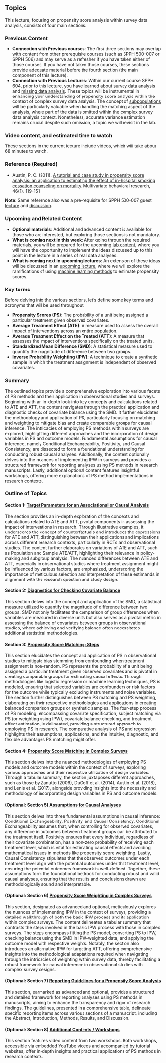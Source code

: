 ## Topics {.unnumbered}

This lecture, focusing on propensity score analysis within survey data analysis, consists of four main sections.

::: callout-tip
### Previous Content {.unnumbered}

-   **Connection with Previous courses**: The first three sections may overlap with content from other prerequisite courses (such as SPPH 500-007 or SPPH 506) and may serve as a refresher if you have taken either of those courses. If you have not taken those courses, these sections provide adequate material before the fourth section (the main component of this lecture).
-   **Connection with Previous Lectures**: Within our current course SPPH 604, prior to this lecture, you have learned about [survey data analysis](https://ehsanx.github.io/EpiMethods/surveydata.html) and [missing data analysis](https://ehsanx.github.io/EpiMethods/missingdata.html). These topics will be instrumental in enhancing your understanding of propensity score analysis within the context of complex survey data analysis. The concept of [subpopulations](https://ehsanx.github.io/EpiMethods/surveydata8.html) will be particularly valuable when handling the matching aspect of the analysis, where part of the data is omitted within the complex survey data analysis context. Nonetheless, accurate variance estimation remains crucial despite such omission, a topic we will revisit in the lab.
:::

::: {.callout-alert appearance="simple"}
### Video content, and estimated time to watch {.unnumbered}

These sections in the current lecture include videos, which will take about 68 minutes to watch.
:::

### Reference (**Required**) {-}

- Austin, P. C. (2011). [A tutorial and case study in propensity score analysis: an application to estimating the effect of in-hospital smoking cessation counseling on mortality](https://pubmed.ncbi.nlm.nih.gov/22287812/). Multivariate behavioral research, 46(1), 119-151

**Note**: Same reference also was a pre-requisite for SPPH 500-007 guest [lecture](https://ehsanx.github.io/psw/) and [discussion](https://ehsanx.github.io/psm/).


::: callout-tip
### Upcoming and Related Content {.unnumbered}

-   **Optional materials**: Additional and advanced content is available for those who are interested, but exploring those sections is not mandatory.
-   **What is coming next in this week**: After going through the required materials, you will be prepared for the upcoming [lab content](https://ehsanx.github.io/EpiMethods/propensityscore.html), where you will have the opportunity to implement the ideas discussed up to this point in the lecture in a series of real data analyses.
-   **What is coming next in upcoming lectures**: An extension of these ideas will be discussed in an [upcoming lecture](https://ehsanx.github.io/EpiMethods/machinelearningCausal.html), where we will explore the ramifications of using [machine learning methods](https://ehsanx.github.io/EpiMethods/machinelearning.html) to estimate propensity scores.
:::

### Key terms {.unnumbered}

Before delving into the various sections, let's define some key terms and acronyms that will be used throughout:

-   **Propensity Scores (PS)**: The probability of a unit being assigned a particular treatment given observed covariates.
-   **Average Treatment Effect (ATE)**: A measure used to assess the overall impact of interventions across an entire population.
-   **Average Treatment Effect on the Treated (ATT)**: A measure that assesses the impact of interventions specifically on the treated units.
-   **Standardized Mean Difference (SMD)**: A statistical measure used to quantify the magnitude of difference between two groups.
-   **Inverse Probability Weighting (IPW)**: A technique to create a synthetic sample in which the treatment assignment is independent of observed covariates.

### Summary {.unnumbered}

The outlined topics provide a comprehensive exploration into various facets of PS methods and their application in observational studies and surveys. Beginning with an in-depth look into key concepts and calculations related to ATE and ATT, the content navigates through the practical application and diagnostic checks of covariate balance using the SMD. It further elucidates the methodology and application of PS, particularly focusing on matching and weighting to mitigate bias and create comparable groups for causal inference. The intricacies of employing PS methods within surveys are explored, highlighting different approaches and the incorporation of design variables in PS and outcome models. Fundamental assumptions for causal inference, namely Conditional Exchangeability, Positivity, and Causal Consistency, are dissected to form a foundational understanding for conducting robust causal analyses. Additionally, the content optionally delves into the nuances of implementing IPW in surveys and provides a structured framework for reporting analyses using PS methods in research manuscripts. Lastly, additional optional content features insightful workshops, offering more explanations of PS method implementations in research contexts.

### Outline of Topics

#### Section 1: [Target Parameters for an Associational or Causal Analysis](param.html)

The section provides an in-depth exploration of the concepts and calculations related to ATE and ATT, pivotal components in assessing the impact of interventions in research. Through illustrative examples, it underscores the concept of counterfactuals and introduces the expressions for ATE and ATT, distinguishing between their applications and implications across different research contexts, particularly in RCTs and observational studies. The content further elaborates on variations of ATE and ATT, such as Population and Sample ATE/ATT, highlighting their relevance in policy-making and subgroup analysis. The nuanced differences between ATE and ATT, especially in observational studies where treatment assignment might be influenced by various factors, are emphasized, underscoring the importance of meticulous selection and interpretation of these estimands in alignment with the research question and study design.

#### Section 2: [Diagnostics for Checking Covariate Balance](balance.html)

This section delves into the concept and application of the SMD, a statistical measure utilized to quantify the magnitude of difference between two groups. SMD not only facilitates the comparison of group differences when variables are measured in diverse units but also serves as a pivotal metric in assessing the balance of covariates between groups in observational studies, where achieving and verifying balance often necessitates additional statistical methodologies.

#### Section 3: [Propensity Score Matching: Steps](psm.html)

This section elucidates the concept and application of PS in observational studies to mitigate bias stemming from confounding when treatment assignment is non-random. PS represents the probability of a unit being assigned a particular treatment given observed covariates and is pivotal in creating comparable groups for estimating causal effects. Through methodologies like logistic regression or machine learning techniques, PS is modeled, ensuring that selected variables are confounders or risk factors for the outcome while typically excluding instruments and noise variables. The section further distinguishes between PS matching and PS weighting, elaborating on their respective methodologies and applications in creating balanced comparison groups or synthetic samples. The four-step process of PS modeling, encompassing covariate specification, subject matching via PS (or weighting using IPW), covariate balance checking, and treatment effect estimation, is delineated, providing a structured approach to employing PS in research. The comparative analysis of PS and regression highlights their assumptions, applications, and the intuitive, diagnostic, and flexible advantages PS matching might offer.

#### Section 4: [Propensity Score Matching in Complex Surveys](psms.html)

This section delves into the nuanced methodologies of employing PS models and outcome models within the context of surveys, exploring various approaches and their respective utilization of design variables. Through a tabular summary, the section juxtaposes different approaches, such as those by Zanutto (2006), DuGoff et al. (2014), Austin et al. (2018), and Lenis et al. (2017), alongside providing insights into the necessity and methodology of incorporating design variables in PS and outcome models.

#### (Optional: Section 5) [Assumptions for Causal Analyses](assume.html)

This section delves into three fundamental assumptions in causal inference: Conditional Exchangeability, Positivity, and Causal Consistency. Conditional Exchangeability assumes that, when controlling for observed covariates, any difference in outcomes between treatment groups can be attributed to the treatment itself. Positivity ensures that every individual, regardless of their covariate combination, has a non-zero probability of receiving each treatment level, which is vital for estimating causal effects and avoiding mathematical issues in methods like propensity score weighting. Lastly, Causal Consistency stipulates that the observed outcomes under each treatment level align with the potential outcomes under that treatment level, ensuring the potential outcomes framework is well-defined. Together, these assumptions form the foundational bedrock for conducting robust and valid causal analyses, ensuring that the results and conclusions drawn are methodologically sound and interpretable.

#### (Optional: Section 6) [Propensity Score Weighting in Complex Surveys](psws.html)

This section, designated as advanced and optional, meticulously explores the nuances of implementing IPW in the context of surveys, providing a detailed walkthrough of both the basic IPW process and its application within complex surveys. The content delineates a tabular summary that contrasts the steps involved in the basic IPW process with those in complex surveys. The steps encompass fitting the PS model, converting PS to IPW, checking balance using the SMD in IPW-weighted data, and applying the outcome model with respective weights. Notably, the section also introduces an alternative IPW for targeting ATT, offering comprehensive insights into the methodological adaptations required when navigating through the intricacies of weighting within survey data, thereby facilitating a robust framework for causal inference in observational studies with complex survey designs.

#### (Optional: Section 7) [Reporting Guidelines for a Propensity Score Analysis](report.html)

This section, earmarked as advanced and optional, provides a structured and detailed framework for reporting analyses using PS methods in manuscripts, aiming to enhance the transparency and rigor of research findings. The guidelines, presented in a comprehensive table, delineate specific reporting items across various sections of a manuscript, including the Abstract, Introduction, Methods, Results, and Discussion.

#### (Optional: Section 8) [Additional Contents / Workshops](add.html)

This section features video content from two workshops. Both workshops, accessible via embedded YouTube videos and accompanied by tutorial websites, offer in-depth insights and practical applications of PS methods in research contexts.

